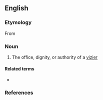 ==English==

===Etymology===
From {{etyl|fr|en}}

===Noun===
{{en-noun}}

# The office, dignity, or authority of a [[vizier]]

====Related terms====
* {{l|en|vizier}}

===References===
{{Webster 1913}}